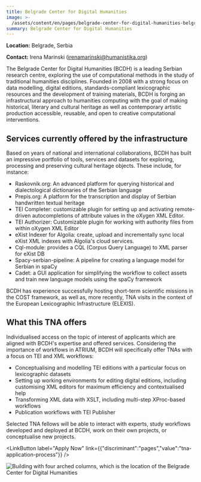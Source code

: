 ```yaml
---
title: Belgrade Center for Digital Humanities
image: >-
  /assets/content/en/pages/belgrade-center-for-digital-humanities-belgrade-serbia/image.jpg
summary: Belgrade Center for Digital Humanities
---
```

**Location:** Belgrade, Serbia

**Contact:** Irena Marinski ([irenamarinski@humanistika.org](mailto:irenamarinski@humanistika.org))

The Belgrade Center for Digital Humanities (BCDH) is a leading Serbian research centre, exploring
the use of computational methods in the study of traditional humanities disciplines. Founded in 2008
with a strong focus on data modelling, digital editions, standards-compliant lexicographic resources
and the development of training materials, BCDH is forging an infrastructural approach to humanities
computing with the goal of making historical, literary and cultural heritage as well as contemporary
artistic production accessible, reusable, and open to creative computational interventions.

## Services currently offered by the infrastructure

Based on years of national and international collaborations, BCDH has built an impressive portfolio
of tools, services and datasets for exploring, processing and preserving cultural heritage objects.
These include, for instance:

* Raskovnik.org: An advanced platform for querying historical and dialectological dictionaries of
  the Serbian language
* Prepis.org: A platform for the transcription and display of Serbian handwritten textual heritage
* TEI Completer: customizable plugin for setting up and activating remote-driven autocompletions
  of attribute values in the oXygen XML Editor.
* TEI Authorizer: Customizable plugin for working with authority files from within oXygen XML
  Editor
* eXist Indexer for Algolia: create, upload and incrementally sync local eXist XML indexes with
  Algolia's cloud services.
* Cql-module: provides a CQL (Corpus Query Language) to XML parser for eXist DB
* Spacy-serbian-pipeline: A pipeline for creating a language model for Serbian in spaCy
* Cadet: a GUI application for simplifying the workflow to collect assets and train new language
  models using the spaCy framework

BCDH has experience successfully hosting short-term scientific missions in the COST framework, as
well as, more recently, TNA visits in the context of the European Lexicographic Infrastructure
(ELEXIS).

## What this TNA offers

Individualised access on the topic of interest of applicants which are aligned with BCDH's expertise
and offered services. Considering the importance of workflows in ATRIUM, BCDH will specifically
offer TNAs with a focus on TEI and XML workflows:

* Conceptualising and modelling TEI editions with a particular focus on lexicographic datasets
* Setting up working environments for editing digital editions, including customising XML editors
  for maximum efficiency and contextualised help
* Transforming XML data with XSLT, including multi-step XProc-based workflows
* Publication workflows with TEI Publisher

Selected TNA fellows will be able to interact with experts, study workflows developed and deployed
at BCDH, work on their own projects, or conceptualise new projects.

<LinkButton label="Apply Now" link={{"discriminant":"pages","value":"tna-application-process"}} />

![Building with four arched columns, which is the location of the Belgrade Center for Digital Humanities](/assets/content/en/pages/belgrade-center-for-digital-humanities-belgrade-serbia/logo.png)

